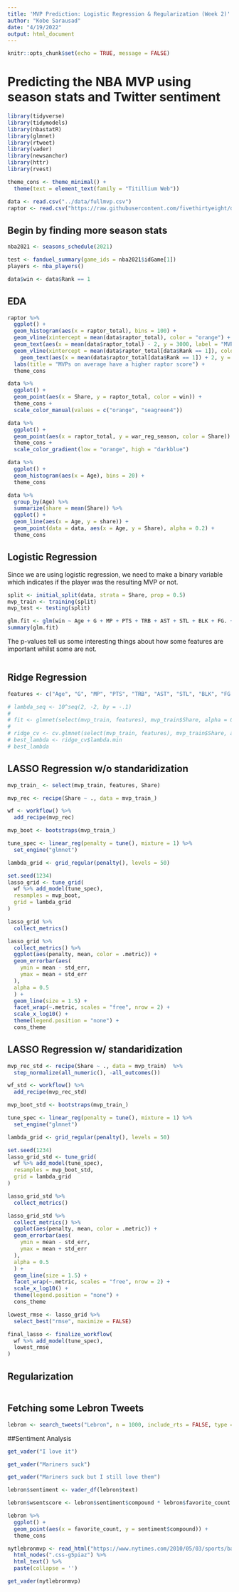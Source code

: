 ```yaml
---
title: 'MVP Prediction: Logistic Regression & Regularization (Week 2)'
author: "Kobe Sarausad"
date: "4/19/2022"
output: html_document
---
```


```r
knitr::opts_chunk$set(echo = TRUE, message = FALSE)
```

# Predicting the NBA MVP using season stats and Twitter sentiment

```r
library(tidyverse)
library(tidymodels)
library(nbastatR)
library(glmnet)
library(rtweet)
library(vader)
library(newsanchor)
library(httr)
library(rvest)

theme_cons <- theme_minimal() +
  theme(text = element_text(family = "Titillium Web"))

data <- read.csv("../data/fullmvp.csv")
raptor <- read.csv("https://raw.githubusercontent.com/fivethirtyeight/data/master/nba-raptor/historical_RAPTOR_by_player.csv")
```

## Begin by finding more season stats

```r
nba2021 <- seasons_schedule(2021)

test <- fanduel_summary(game_ids = nba2021$idGame[1])
players <- nba_players()

data$win <- data$Rank == 1
```

## EDA

```r
raptor %>% 
  ggplot() +
  geom_histogram(aes(x = raptor_total), bins = 100) +
  geom_vline(xintercept = mean(data$raptor_total), color = "orange") +
  geom_text(aes(x = mean(data$raptor_total) - 2, y = 3000, label = "MVP Candidates"), size = 3, family = "Titillium Web", angle = 90) +
  geom_vline(xintercept = mean(data$raptor_total[data$Rank == 1]), color = "seagreen4") +
    geom_text(aes(x = mean(data$raptor_total[data$Rank == 1]) + 2, y = 3000, label = "MVP"), size = 3, family = "Titillium Web", angle = -90) +
  labs(title = "MVPs on average have a higher raptor score") +
  theme_cons
```
```r
data %>% 
  ggplot() +
  geom_point(aes(x = Share, y = raptor_total, color = win)) +
  theme_cons +
  scale_color_manual(values = c("orange", "seagreen4"))
```

```r
data %>% 
  ggplot() +
  geom_point(aes(x = raptor_total, y = war_reg_season, color = Share)) +
  theme_cons +
  scale_color_gradient(low = "orange", high = "darkblue")  
```

```r
data %>% 
  ggplot() +
  geom_histogram(aes(x = Age), bins = 20) +
  theme_cons
```

```r
data %>% 
  group_by(Age) %>% 
  summarize(share = mean(Share)) %>% 
  ggplot() +
  geom_line(aes(x = Age, y = share)) +
  geom_point(data = data, aes(x = Age, y = Share), alpha = 0.2) +
  theme_cons
```



## Logistic Regression

Since we are using logistic regression, we need to make a binary variable which indicates if the player was the resulting MVP or not.

```r
split <- initial_split(data, strata = Share, prop = 0.5)
mvp_train <- training(split)
mvp_test <- testing(split)

glm.fit <- glm(win ~ Age + G + MP + PTS + TRB + AST + STL + BLK + FG. + X3P. + FT. + WS + WS.48 + raptor_offense + raptor_defense + raptor_total + war_reg_season + predator_offense + predator_defense + predator_total + pace_impact, data = mvp_train, family = 'binomial')
summary(glm.fit)
```

The p-values tell us some interesting things about how some features are important whilst some are not.

```r

```

## Ridge Regression

```r
features <- c("Age", "G", "MP", "PTS", "TRB", "AST", "STL", "BLK", "FG.", "X3P.", "FT.", "WS", "WS.48", "raptor_offense", "raptor_defense", "raptor_total", "war_reg_season", "predator_offense", "predator_defense", "predator_total", "pace_impact")

# lambda_seq <- 10^seq(2, -2, by = -.1)
# 
# fit <- glmnet(select(mvp_train, features), mvp_train$Share, alpha = 0, lambda  = lambda_seq)
# 
# ridge_cv <- cv.glmnet(select(mvp_train, features), mvp_train$Share, alpha = 0, lambda = lambdas_seq)
# best_lambda <- ridge_cv$lambda.min
# best_lambda
```

## LASSO Regression w/o standaridization

```r
mvp_train_ <- select(mvp_train, features, Share)

mvp_rec <- recipe(Share ~ ., data = mvp_train_) 

wf <- workflow() %>%
  add_recipe(mvp_rec)

mvp_boot <- bootstraps(mvp_train_)

tune_spec <- linear_reg(penalty = tune(), mixture = 1) %>%
  set_engine("glmnet")

lambda_grid <- grid_regular(penalty(), levels = 50)

set.seed(1234)
lasso_grid <- tune_grid(
  wf %>% add_model(tune_spec),
  resamples = mvp_boot,
  grid = lambda_grid
)

lasso_grid %>%
  collect_metrics()

lasso_grid %>%
  collect_metrics() %>%
  ggplot(aes(penalty, mean, color = .metric)) +
  geom_errorbar(aes(
    ymin = mean - std_err,
    ymax = mean + std_err
  ),
  alpha = 0.5
  ) +
  geom_line(size = 1.5) +
  facet_wrap(~.metric, scales = "free", nrow = 2) +
  scale_x_log10() +
  theme(legend.position = "none") + 
  cons_theme
```

## LASSO Regression w/ standaridization

```r
mvp_rec_std <- recipe(Share ~ ., data = mvp_train)  %>% 
  step_normalize(all_numeric(), -all_outcomes())

wf_std <- workflow() %>%
  add_recipe(mvp_rec_std)

mvp_boot_std <- bootstraps(mvp_train_)

tune_spec <- linear_reg(penalty = tune(), mixture = 1) %>%
  set_engine("glmnet")

lambda_grid <- grid_regular(penalty(), levels = 50)

set.seed(1234)
lasso_grid_std <- tune_grid(
  wf %>% add_model(tune_spec),
  resamples = mvp_boot_std,
  grid = lambda_grid
)

lasso_grid_std %>%
  collect_metrics()

lasso_grid_std %>%
  collect_metrics() %>%
  ggplot(aes(penalty, mean, color = .metric)) +
  geom_errorbar(aes(
    ymin = mean - std_err,
    ymax = mean + std_err
  ),
  alpha = 0.5
  ) +
  geom_line(size = 1.5) +
  facet_wrap(~.metric, scales = "free", nrow = 2) +
  scale_x_log10() +
  theme(legend.position = "none") +
  cons_theme
```
```r
lowest_rmse <- lasso_grid %>%
  select_best("rmse", maximize = FALSE)

final_lasso <- finalize_workflow(
  wf %>% add_model(tune_spec),
  lowest_rmse
)
```
## Regularization

```r

```

## Fetching some Lebron Tweets

```r
lebron <- search_tweets("Lebron", n = 1000, include_rts = FALSE, type = "popular")
```

##Sentiment Analysis

```r
get_vader("I love it")

get_vader("Mariners suck")

get_vader("Mariners suck but I still love them")

lebron$sentiment <- vader_df(lebron$text)

lebron$wsentscore <- lebron$sentiment$compound * lebron$favorite_count

lebron %>% 
  ggplot() +
  geom_point(aes(x = favorite_count, y = sentiment$compound)) +
  theme_cons

nytlebronmvp <- read_html("https://www.nytimes.com/2010/05/03/sports/basketball/03lebron.html") %>% 
  html_nodes(".css-g5piaz") %>% 
  html_text() %>% 
  paste(collapse = '')

get_vader(nytlebronmvp)
```